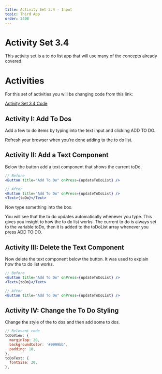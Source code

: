 ```yaml
---
title: Activity Set 3.4 - Input
topic: Third App
order: 2408
---
```


# Activity Set 3.4

This activity set is a to do list app that will use many of the concepts already covered.

# Activities

For this set of activities you will be changing code
from this link: 

<a href="https://snack.expo.io/@jeremyjgyoung/90890b" target="_blank" class="mdxLink">Activity Set 3.4 Code</a>

## Activity I: Add To Dos

Add a few to do items by typing into the text input and clicking ADD TO DO.

Refresh your browser when you're done adding to the to do list.

## Activity II: Add a Text Component

Below the button add a text component that shows the current toDo.

```jsx title=App.js
// Before
<Button title="Add To Do" onPress={updateToDoList} />

// After
<Button title="Add To Do" onPress={updateToDoList} />
<Text>{toDo}</Text>
```

Now type something into the box.

You will see that the to do updates automatically whenever you type.
This gives you insight to how the to do list works.
The current to do is always set to the variable toDo, then it is added to the
toDoList array whenever you press ADD TO DO.

## Activity III: Delete the Text Component

Now delete the text component below the button.
It was used to explain how the to do list works.

```jsx title=App.js
// Before
<Button title="Add To Do" onPress={updateToDoList} />
<Text>{toDo}</Text>

// After
<Button title="Add To Do" onPress={updateToDoList} />
```

## Activity IV: Change the To Do Styling

Change the style of the to dos and then add some to dos.

```jsx title=App.js
// Relevant code
toDoView: {
  marginTop: 20,
  backgroundColor: '#9999bb',
  padding: 10,
},
toDoText: {
  fontSize: 20,
},
```
